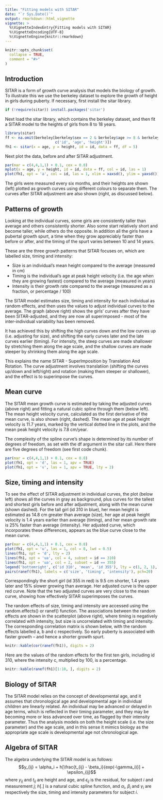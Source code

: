 ```yaml
---
title: "Fitting models with SITAR"
date: "`r Sys.Date()`"
output: rmarkdown::html_vignette
vignette: >
  %\VignetteIndexEntry{Fitting models with SITAR}
  %\VignetteEncoding{UTF-8}
  %\VignetteEngine{knitr::rmarkdown}
---
```


```r
knitr::opts_chunk$set(
  collapse = TRUE,
  comment = "#>"
)
```

## Introduction

SITAR is a form of growth curve analysis that models the biology of growth. To illustrate this we use the berkeley dataset to explore the growth of height in girls during puberty. If necessary, first install the sitar library.
```r
if (!require(sitar)) install.packages('sitar')
```
Next load the sitar library, which contains the berkeley dataset, and then fit a SITAR model to the heights of girls from 8 to 18 years.
```r
library(sitar)
ff <- na.omit(berkeley[berkeley$sex == 2 & berkeley$age >= 8 & berkeley$age <= 18, 
                       c('id', 'age', 'height')])
fh1 <- sitar(x = age, y = height, id = id, data = ff, df = 5)
```
Next plot the data, before and after SITAR adjustment.
```r
par(mar = c(4,4,1,1) + 0.1, cex = 0.8)
mplot(x = age, y = height, id = id, data = ff, col = id, las = 1)
plot(fh1, opt = 'a', col = id, las = 1, xlim = xaxsd(), ylim = yaxsd())
```

The girls were measured every six months, and their heights are shown (left) plotted as growth curves using different colours to separate them. The curves after SITAR adjustment are also shown (right, as discussed below).

## Patterns of growth

Looking at the individual curves, some girls are consistently taller than average and others consistently shorter. Also some start relatively short and become taller, while others do the opposite. In addition all the girls have a pubertal growth spurt, a time when they grow appreciably faster than before or after, and the timing of the spurt varies between 10 and 14 years.

These are the three growth patterns that SITAR focuses on, which are labelled size, timing and intensity:

- Size is an individual's mean height compared to the average (measured in cm)
- Timing is the individual's age at peak height velocity (i.e. the age when they are growing fastest) compared to the average (measured in years)
- Intensity is their growth rate compared to the average (measured as a fraction, or percentage / 100)

The SITAR model estimates size, timing and intensity for each individual as random effects, and then uses the values to adjust individual curves to the average. The graph (above right) shows the girls' curves after they have been SITAR-adjusted, and they are now all superimposed - most of the inter-individual variability has been removed.

It has achieved this by shifting the high curves down and the low curves up (i.e. adjusting for size), and shifting the early curves later and the late curves earlier (timing). For intensity, the steep curves are made shallower by stretching them along the age scale, and the shallow curves are made 
steeper by shrinking them along the age scale.

This explains the name SITAR - SuperImposition by Translation And Rotation. The curve adjustment involves translatiion (shifting the curves up/down and left/right) and rotation (making them steeper or shallower), and the effect is to superimpose the curves.

## Mean curve

The SITAR mean growth curve is estimated by taking the adjusted curves (above right) and fitting a natural cubic spline through them (below left). The mean height velocity curve, calculated as the first derivative of the mean curve, is also shown (right, dashed). The mean age at peak height velocity is 11.7 years, marked by the vertical dotted line in the plots, and the mean peak height velocity is 7.8 cm/year.

The complexity of the spline curve's shape is determined by its number of degrees of freedom, as set with the df argument in the sitar call. Here there are five degrees of freedom (see first code chunk).

```r
par(mar = c(4,4,1,1) + 0.1, cex = 0.8)
plot(fh1, opt = 'd', las = 1, apv = TRUE)
plot(fh1, opt = 'v', las = 1, apv = TRUE, lty = 2)
```

## Size, timing and intensity

To see the effect of SITAR adjustment in individual curves, the plot (below left) shows all the curves in gray as background, plus curves for the tallest and shortest girls before and after adjustment, along with the mean curve (shown dashed). For the tall girl (id 310 in blue), her mean height is estimated as 14.8 cm greater than average (size), her age at peak height velocity is 1.4 years earlier than average (timing), and her mean growth rate is 25% faster than average (intensity). Her adjusted curve, which incorporates these differences, appears as the blue curve close to the mean curve. 

```r
par(mar = c(4,4,1,1) + 0.1, cex = 0.8)
plot(fh1, opt = 'u', las = 1, col = 8, lwd = 0.5)
lines(fh1, opt = 'd', lty = 2)
lines(fh1, opt = 'ua', col = 4, subset = id == 310)
lines(fh1, opt = 'ua', col = 2, subset = id == 355)
legend('bottomright', c('id 310', 'mean', 'id 355'), lty = c(1, 2, 1), col = c(4, 1, 2), cex = 0.8, inset=0.04)
pairs(ranef(fh1), labels = c('size', 'timing', 'intensity'), pch=20)
```

Correspondingly the short girl (id 355 in red) is 9.5 cm shorter, 1.4 years later and 15% slower growing than average. Her adjusted curve is the upper red curve. Note that the two adjusted curves are very close to the mean curve, showing how effectively SITAR superimposes the curves.

The random effects of size, timing and intensity are accessed using the random.effects() or ranef() function. The associations between the random effects are shown in the scatterplot (above right), where timing is negatively correlated with intensity, but size is uncorrelated with timing and intensity. The corresponding correlation matrix is shown below, with the random effects labelled a, b and c respectively. So early puberty is associated with faster growth -- and hence a shorter growth spurt.

```r
knitr::kable(cor(ranef(fh1)), digits = 2)
```

Here are the values of the random effects for the first ten girls, including id 310, where the intensity c, multiplied by 100, is a percentage. 

```r
knitr::kable(ranef(fh1)[1:10, ], digits = 2)
```

## Biology of SITAR

The SITAR model relies on the concept of developmental age, and it assumes that chronological age and developmental age in individual children are linearly related. An individual may be advanced or delayed in age terms, which is reflected in their timing parameter, and they may be becoming more or less advanced over time, as flagged by their intensity parameter. Thus the analysis models on both the height scale (i.e. the size parameter) and the age scale, and in this sense it mimics biology as the appropriate age scale is developmental age not chronological age.

## Algebra of SITAR

The algebra underlying the SITAR model is as follows: 
$$y_{ij} = \alpha_i + h[\frac{t_{ij} - \beta_i}{exp(-\gamma_i)}] + \epsilon_{ij}$$
where $y_{ij}$ and $t_{ij}$ are height and age, and $\epsilon_{ij}$ is the residual, for subject $i$ and measurement $j$; $h[.]$ is a natural cubic spline function, and $\alpha_i$, $\beta_i$ and $\gamma_i$ are respectively the size, timing and intensity parameters for subject $i$.

